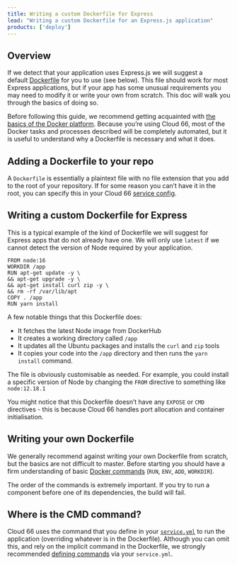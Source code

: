 ```yaml
---
title: Writing a custom Dockerfile for Express
lead: "Writing a custom Dockerfile for an Express.js application"
products: ['deploy']
---
```


## Overview 

If we detect that your application uses Express.js we will suggest a default [Dockerfile](/docs/build-and-config/writing-a-dockerfile) for you to use (see below). This file should work for most Express applications, but if your app has some unusual requirements you may need to modify it or write your own from scratch. This doc will walk you through the basics of doing so.

Before following this guide, we recommend getting acquainted with [the basics of the Docker platform](https://docs.docker.com/get-started/overview/). Because you’re using Cloud 66, most of the Docker tasks and processes described will be completely automated, but it is useful to understand why a Dockerfile is necessary and what it does.

## Adding a Dockerfile to your repo

A `Dockerfile` is essentially a plaintext file with no file extension that you add to the root of your repository. If for some reason you can’t have it in the root, you can specify this in your Cloud 66 [service config](/docs/build-and-config/writing-a-dockerfile#putting-a-dockerfile-in-a-sub-directory).

## Writing a custom Dockerfile for Express

This is a typical example of the kind of Dockerfile we will suggest for Express apps that do not already have one. We will only use `latest` if we cannot detect the version of Node required by your application. 

```docker
FROM node:16
WORKDIR /app
RUN apt-get update -y \
&& apt-get upgrade -y \
&& apt-get install curl zip -y \
&& rm -rf /var/lib/apt
COPY . /app
RUN yarn install
```

A few notable things that this Dockerfile does:

- It fetches the latest Node image from DockerHub
- It creates a working directory called `/app`
- It updates all the Ubuntu packages and installs the `curl` and `zip` tools
- It copies your code into the `/app` directory and then runs the `yarn install` command.

The file is obviously customisable as needed. For example, you could install a specific version of Node by changing the `FROM` directive to something like `node:12.18.1`

You might notice that this Dockerfile doesn’t have any `EXPOSE` or `CMD` directives - this is because Cloud 66 handles port allocation and container initialisation.

## Writing your own Dockerfile

We generally recommend against writing your own Dockerfile from scratch, but the basics are not difficult to master. Before starting you should have a firm understanding of basic [Docker commands](https://docs.docker.com/engine/reference/builder/) (`RUN`, `ENV`, `ADD`, `WORKDIR`).

The order of the commands is extremely important. If you try to run a component before one of its dependencies, the build will fail.

## Where is the CMD command?

Cloud 66 uses the command that you define in your [`service.yml`](/docs/build-and-config/docker-service-configuration) to run the application (overriding whatever is in the Dockerfile). Although you can omit this, and rely on the implicit command in the Dockerfile, we strongly recommended [defining commands](/docs/build-and-config/building-your-service#build-command) via your `service.yml`.
